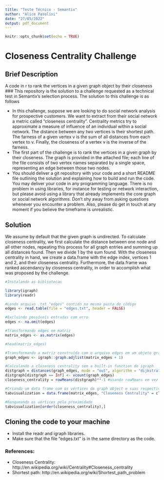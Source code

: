 ---
title: "Teste Técnico - Semantix"
author: "Alice Pasolini"
date: "27/05/2022"
output: pdf_document
---

```{r setup, include=FALSE}
knitr::opts_chunk$set(echo = TRUE)
```

# Closeness Centrality Challenge
## Brief Description
A code in r to rank the vertices in a given graph object by their closeness
### This repository is the solution to a challenge requested as a technical test in Semantix's selection process. The solution to this challenge is as follows

- In this challenge, suppose we are looking to do social network analysis for prospective customers. We want to extract from their social network a metric called "closeness centrality". Centrality metrics try to approximate a measure of influence of an individual within a social network. The distance between any two vertices is their shortest path. The farness of a given vertex v is the sum of all distances from each vertex to v. Finally, the closeness of a vertex v is the inverse of the farness.
- The first part of the challenge is to rank the vertices in a given graph by their closeness. The graph is provided in the attached file; each line of the file consists of two vertex names separated by a single space, representing an edge between those two nodes.
- You should deliver a git repository with your code and a short README file outlining the solution and explaining how to build and run the code. You may deliver your code in any programming language. There is no problem in using libraries, for instance for testing or network interaction, but please avoid using a library that already implements the core graph or social network algorithms. Don't shy away from asking questions whenever you encounter a problem. Also, please do
get in touch at any moment if you believe the timeframe is unrealistic.

## Solution

We assume by default that the given graph is undirected. To calculate closeness centrality, we first calculate the distance between one node and all other nodes, repeating this process for all graph entries and summing up all distances found. Then we divide 1 by the sum found.
With the closeness centrality in hand, we create a data.frame with the edge index, vertices 1 and 2, and their closeness centrality. Furthermore, the data.frame was ranked ascendancy by closeness centrality, in order to accomplish what was proposed by the challenge.

```{r}
#Instalando as bibliotecas

library(igraph)
library(readr)

#Lendo arquivo .txt "edges" contido na mesma pasta do código
edges <- read.table(file = "edges.txt", header = FALSE)

#Excluindo possíveis entradas com erro
edges <- na.omit(edges)

#Transformando edges em matriz
matrix_edges <- as.matrix(edges)

#head(matrix_edges)

#Transformando a matriz construída com o arquivo edges em um objeto graph e edicionando +1 ao parâmetro principal para corrigir erro "invalid (negative) vertex id"
graph_edges <- igraph::graph.adjlist(matrix_edges + 1)

#Calculando a closeness centrality sem a built-in function do igraph
distgraph = distances(graph_edges, mode = "out", algorithm = "dijkstra")
distgraph[distgraph == Inf] <- vcount(graph_edges)
closeness_centrality = rowMeans(distgraph)**-1 #usando rowMeans em vez de rowSums para incluir o caso em que a distância é 0 (vértices iguais)

#Criando um data frame com os vértices do graph object e suas respectivas proximidades
tabvisualization = data.frame(matrix_edges, "Closeness Centrality" = closeness_centrality)

#Ranqueando os vértices pela proximidade
tabvisualization[order(closeness_centrality),]
```
## Cloning the code to your machine

- Install the readr and igraph libraries.
- Make sure that the file "edges.txt" is in the same directory as the code.

### References:
- Closeness Centrality: http://en.wikipedia.org/wiki/Centrality#Closeness_centrality
- Shortest path: http://en.wikipedia.org/wiki/Shortest_path_problem

